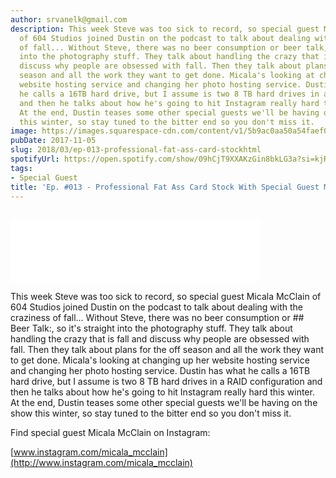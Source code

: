 ```yaml
---
author: srvanelk@gmail.com
description: This week Steve was too sick to record, so special guest Micala McClain
  of 604 Studios joined Dustin on the podcast to talk about dealing with the craziness
  of fall... Without Steve, there was no beer consumption or beer talk, so it's straight
  into the photography stuff. They talk about handling the crazy that is fall and
  discuss why people are obsessed with fall. Then they talk about plans for the off
  season and all the work they want to get done. Micala's looking at changing up her
  website hosting service and changing her photo hosting service. Dustin has what
  he calls a 16TB hard drive, but I assume is two 8 TB hard drives in a RAID configuration
  and then he talks about how he's going to hit Instagram really hard this winter.
  At the end, Dustin teases some other special guests we'll be having on the show
  this winter, so stay tuned to the bitter end so you don't miss it.
image: https://images.squarespace-cdn.com/content/v1/5b9ac0aa50a54faef024c950/1574373825396-5LKIOBKZBD1Z2BUW9RBK/micala.jpg?format=original
pubDate: 2017-11-05
slug: 2018/03/ep-013-professional-fat-ass-card-stockhtml
spotifyUrl: https://open.spotify.com/show/09hCjT9XXAKzGin8bkLG3a?si=kjRZvQ1JTb6Ov3HVzSSlWA
tags:
- Special Guest
title: 'Ep. #013 - Professional Fat Ass Card Stock With Special Guest Micala McClain'
---
```


<figure>
  <img src="https://images.squarespace-cdn.com/content/v1/5b9ac0aa50a54faef024c950/1574373825396-5LKIOBKZBD1Z2BUW9RBK/micala.jpg?format=original" alt="" />
</figure>
<iframe class="embedly-embed" src="//cdn.embedly.com/widgets/media.html?src=https%3A%2F%2Fanchor.fm%2Fweddingphotohangover%2Fembed%2Fepisodes%2FEp--013---Professional-Fat-A-Card-Stock-With-Special-Guest-Micala-McClain-e1rihp&url=https%3A%2F%2Fanchor.fm%2Fweddingphotohangover%2Fepisodes%2FEp--013---Professional-Fat-A-Card-Stock-With-Special-Guest-Micala-McClain-e1rihp&image=https%3A%2F%2Fd3t3ozftmdmh3i.cloudfront.net%2Fstaging%2Fpodcast_uploaded_episode400%2F805714%2F805714-1532296906986-815fc753d95f7.jpg&key=61d05c9d54e8455ea7a9677c366be814&type=text%2Fhtml&schema=anchor&wmode=opaque" width="400" height="102" scrolling="no" frameborder="0" allow="autoplay; fullscreen" allowfullscreen="true"></iframe>

This week Steve was too sick to record, so special guest Micala McClain of 604 Studios joined Dustin on the podcast to talk about dealing with the craziness of fall... Without Steve, there was no beer consumption or ## Beer Talk:, so it's straight into the photography stuff. They talk about handling the crazy that is fall and discuss why people are obsessed with fall. Then they talk about plans for the off season and all the work they want to get done. Micala's looking at changing up her website hosting service and changing her photo hosting service. Dustin has what he calls a 16TB hard drive, but I assume is two 8 TB hard drives in a RAID configuration and then he talks about how he's going to hit Instagram really hard this winter. At the end, Dustin teases some other special guests we'll be having on the show this winter, so stay tuned to the bitter end so you don't miss it.

Find special guest Micala McClain on Instagram:

[www.instagram.com/micala_mcclain](http://www.instagram.com/micala_mcclain)